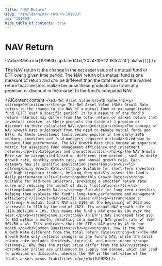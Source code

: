 ```yaml
---
title: "NAV Return"
slug: "/en/learn/nav-return-101993"
id: "101993"
hide_table_of_contents: true
---
```



# NAV Return

<ArticleMeta id={101993} updatedAt={'2024-09-12 18:52:24'} alias={`[]`} />
<div className='border-solid border-b border-t-0 my-4 border-[var(--ifm-color-gray-300)]' />

The NAV return is the change in the net asset value of a mutual fund or ETF over a given time period. The NAV return of a mutual fund is one measure of return and can be different than the total return or the market return that investors realize because these products can trade at a premium or discount in the market to the fund's computed NAV.

<AIContent content={`<h2>Net Asset Value Growth Rate</h2><p><strong>Definition:</strong> The Net Asset Value (NAV) Growth Rate refers to the change in the NAV of a mutual fund or exchange-traded fund (ETF) over a specific period. It is a measure of the fund's return rate but may differ from the total return or market return that investors receive, as these products can trade at a premium or discount to their calculated NAV.</p><h3>Origin:</h3><p>The concept of NAV Growth Rate originated from the need to manage mutual funds and ETFs. As these investment tools became popular in the early 20th century, investors and fund managers required a standardized way to measure fund performance. The NAV Growth Rate thus became an important metric for assessing fund management efficiency and investment returns.</p><h3>Categories and Characteristics:</h3><p>The NAV Growth Rate can be categorized based on different time periods, such as daily growth rate, monthly growth rate, and annual growth rate. Each category has its specific application scenarios:</p><ul><li><strong>Daily Growth Rate:</strong> Suitable for short-term investors and high-frequency traders, helping them quickly assess the fund's daily performance.</li><li><strong>Monthly Growth Rate:</strong> Suitable for mid-term investors, providing a smoother return rate curve and reducing the impact of daily fluctuations.</li><li><strong>Annual Growth Rate:</strong> Suitable for long-term investors, helping them evaluate the fund's long-term performance and management efficiency.</li></ul><h3>Specific Cases:</h3><p><strong>Case 1:</strong> A mutual fund's NAV was $100 at the beginning of 2023 and increased to $110 by the end of 2023. Its annual NAV growth rate is (110-100)/100 = 10%. This means the fund's NAV grew by 10% over the year.</p><p><strong>Case 2:</strong> An ETF's NAV increased from $50 to $52 within a month, resulting in a monthly NAV growth rate of (52-50)/50 = 4%. This indicates that the ETF's NAV grew by 4% in one month.</p><h3>Common Questions:</h3><p><strong>1. How is the NAV Growth Rate different from the total return rate?</strong><br/>The NAV Growth Rate only reflects changes in the fund's NAV, while the total return rate includes dividends, interest, and other income.</p><p><strong>2. Why does the market price differ from the NAV?</strong><br/>Market prices are influenced by supply and demand, which can lead to premiums or discounts, whereas the NAV is the net value of the fund's assets minus liabilities.</p>`} id={101993} />
